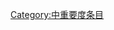 {{catmore1|[[Wikipedia:鱼类专题|Wikipedia:鱼类专题]]}}
{{Articles by Importance|topic=鱼类|project=鱼类|format=TOC}}
{{emptycat}}

[[Category:中重要度条目|Category:中重要度条目]]